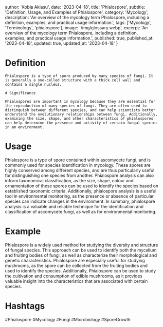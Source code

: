 
  author: 'Kobla Aklasu',
  date: '2023-04-18',
  title: 'Phialospore',
  subtitle: 'Definition, Usage, and Examples of Phialospore',
  category: 'Mycology',
  description: 'An overview of the mycology term Phialospore, including a definition, examples, and practical usage information.',
  tags: ['Mycology', 'Terminology', 'phialospore'],
  image: '/img/glossary.webp',
  excerpt: 'An overview of the mycology term Phialospore, including a definition, examples, and practical usage information.',
  published: true,
  published_at: '2023-04-18',
  updated: true,
  updated_at: '2023-04-18'
}




# Definition
    
    Phialospore is a type of spore produced by many species of fungi. It is generally a one-celled structure with a thick cell wall and contains a single nucleus.
    
    # Significance
    
    Phialospores are important in mycology because they are essential for the reproduction of many species of fungi. They are often used to distinguish between different species, and can help scientists better understand the evolutionary relationships between fungi. Additionally, examining the size, shape, and other characteristics of phialospores can help determine the presence and activity of certain fungal species in an environment.

# Usage

Phialospore is a type of spore contained within ascomycete fungi, and is commonly used for species identification in mycology. These spores are highly conserved among different species, and are thus particularly useful for distinguishing one species from another. Phialospore analysis can also inform taxonomical classification, as the size, shape, colour and ornamentation of these spores can be used to identify the species based on established taxonomic criteria. Additionally, phialospore analysis is a useful tool in environmental monitoring, as the presence or absence of particular species can indicate changes in the environment. In summary, phialospore analysis is a valuable and reliable technique for the identification and classification of ascomycete fungi, as well as for environmental monitoring.

# Example

Phialospore is a widely used method for studying the diversity and structure of fungal species. This approach can be used to identify both the mycelium and fruiting bodies of fungi, as well as characterize their morphological and genetic characteristics. Phialospore are especially useful for studying mushrooms, as the spore can be collected from the fruiting bodies and used to identify the species. Additionally, Phialospore can be used to study the cultivation and consumption of edible mushrooms, as it provides valuable insight into the characteristics that are associated with certain species.

# Hashtags

#Phialospore #Mycology #Fungi #Microbiology #SporeGrowth

